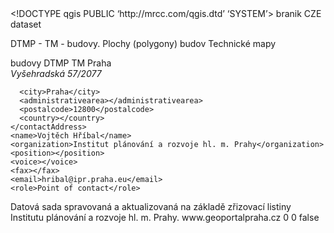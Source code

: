 <!DOCTYPE qgis PUBLIC 'http://mrcc.com/qgis.dtd' 'SYSTEM'>
<qgis version="3.32.3-Lima">
  <identifier>branik</identifier>
  <parentidentifier></parentidentifier>
  <language>CZE</language>
  <type>dataset</type>
  <title>Digitální technická mapa Prahy - plochy (polygony) budov</title>
  <abstract>DTMP - TM - budovy. Plochy (polygony) budov Technické mapy

</abstract>
  <keywords vocabulary="Search keys">
    <keyword>budovy</keyword>
    <keyword>DTMP</keyword>
    <keyword>TM</keyword>
    <keyword>Praha</keyword>
  </keywords>
  <contact>
    <contactAddress>
      <type></type>
      <address>Vyšehradská 57/2077</address>
      <city>Praha</city>
      <administrativearea></administrativearea>
      <postalcode>12800</postalcode>
      <country></country>
    </contactAddress>
    <name>Vojtěch Hříbal</name>
    <organization>Institut plánování a rozvoje hl. m. Prahy</organization>
    <position></position>
    <voice></voice>
    <fax></fax>
    <email>hribal@ipr.praha.eu</email>
    <role>Point of contact</role>
  </contact>
  <links/>
  <history>Datová sada spravovaná a aktualizovaná na základě zřizovací listiny Institutu plánování a rozvoje hl. m. Prahy. </history>
  <dates>
    <date type="Created" value="2008-04-01T00:00:00"/>
    <date type="Revised" value="2024-03-01T00:00:00"/>
  </dates>
  <fees></fees>
  <constraints type="Limitations of use">www.geoportalpraha.cz</constraints>
  <license></license>
  <encoding></encoding>
  <crs>
    <spatialrefsys nativeFormat="Wkt">
      <wkt></wkt>
      <proj4></proj4>
      <srsid>0</srsid>
      <srid>0</srid>
      <authid></authid>
      <description></description>
      <projectionacronym></projectionacronym>
      <ellipsoidacronym></ellipsoidacronym>
      <geographicflag>false</geographicflag>
    </spatialrefsys>
  </crs>
  <extent>
    <spatial maxx="14.72607400000000055" maxz="0" minz="0" dimensions="2" miny="49.9324579999999969" minx="14.21679800000000071" maxy="50.19112499999999955" crs="EPSG:4326"/>
  </extent>
</qgis>
